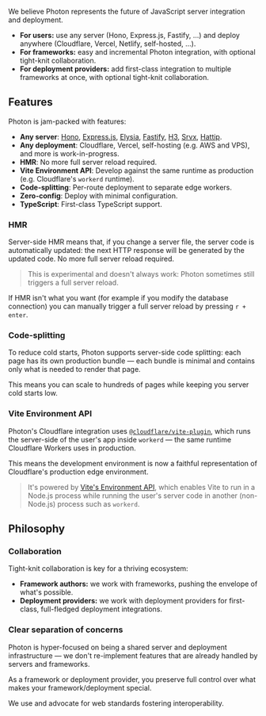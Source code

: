 
We believe Photon represents the future of JavaScript server integration and deployment.

- **For users:** use any server (Hono, Express.js, Fastify, ...) and deploy anywhere (Cloudflare, Vercel, Netlify, self-hosted, ...).
- **For frameworks:** easy and incremental Photon integration, with optional <Link href="#collaboration">tight-knit collaboration</Link>.
- **For deployment providers:** add first-class integration to multiple frameworks at once, with optional <Link href="#collaboration">tight-knit collaboration</Link>.


## Features

Photon is jam-packed with features:
- **Any server**:
  [Hono](https://hono.dev/),
  [Express.js](https://expressjs.com/),
  [Elysia](https://elysiajs.com/),
  [Fastify](https://fastify.dev/),
  [H3](https://h3.dev/),
  [Srvx](https://srvx.h3.dev/),
  [Hattip](https://github.com/hattipjs/hattip).
- **Any deployment**: Cloudflare, Vercel, self-hosting (e.g. AWS and VPS), and more is work-in-progress.
- **HMR**: No more full server reload required.
- **Vite Environment API**: Develop against the same runtime as production (e.g. Cloudflare's `workerd` runtime).
- **Code-splitting**: Per-route deployment to separate edge workers.
- **Zero-config**: Deploy with minimal configuration.
- **TypeScript**: First-class TypeScript support.

### HMR

Server-side HMR means that, if you change a server file, the server code is automatically updated: the next HTTP response will be generated by the updated code. No more full server reload required.

> This is experimental and doesn't always work: Photon sometimes still triggers a full server reload.

If HMR isn't what you want (for example if you modify the database connection) you can manually trigger a full server reload by pressing `r + enter`.

### Code-splitting

To reduce cold starts, Photon supports server-side code splitting: each page has its own production bundle — each bundle is minimal and contains only what is needed to render that page.

This means you can scale to hundreds of pages while keeping you server cold starts low.

### Vite Environment API

Photon's Cloudflare integration uses [`@cloudflare/vite-plugin`](https://blog.cloudflare.com/introducing-the-cloudflare-vite-plugin/), which runs the server-side of the user's app inside `workerd` — the same runtime Cloudflare Workers uses in production.

This means the development environment is now a faithful representation of Cloudflare's production edge environment.

> It's powered by [Vite's Environment API](https://vike.dev/blog/vite-6), which enables Vite to run in a Node.js process while running the user's server code in another (non-Node.js) process such as `workerd`.


## Philosophy

### Collaboration

Tight-knit collaboration is key for a thriving ecosystem:
- **Framework authors:** we work with frameworks, pushing the envelope of what's possible.
- **Deployment providers:** we work with deployment providers for first-class, full-fledged deployment integrations.

### Clear separation of concerns

Photon is hyper-focused on being a shared server and deployment infrastructure — we don't re-implement features that are already handled by servers and frameworks.

As a framework or deployment provider, you preserve full control over what makes your framework/deployment special.

We use and advocate for web standards fostering interoperability.

